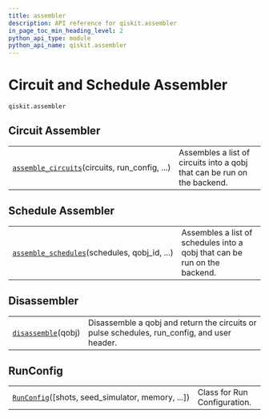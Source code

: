 ```yaml
---
title: assembler
description: API reference for qiskit.assembler
in_page_toc_min_heading_level: 2
python_api_type: module
python_api_name: qiskit.assembler
---
```


<span id="module-qiskit.assembler" />

<span id="qiskit-assembler" />

<span id="circuit-and-schedule-assembler-qiskit-assembler" />

# Circuit and Schedule Assembler

`qiskit.assembler`

## Circuit Assembler

|                                                                                                                            |                                                                          |
| -------------------------------------------------------------------------------------------------------------------------- | ------------------------------------------------------------------------ |
| [`assemble_circuits`](qiskit.assembler.assemble_circuits "qiskit.assembler.assemble_circuits")(circuits, run\_config, ...) | Assembles a list of circuits into a qobj that can be run on the backend. |

## Schedule Assembler

|                                                                                                                             |                                                                           |
| --------------------------------------------------------------------------------------------------------------------------- | ------------------------------------------------------------------------- |
| [`assemble_schedules`](qiskit.assembler.assemble_schedules "qiskit.assembler.assemble_schedules")(schedules, qobj\_id, ...) | Assembles a list of schedules into a qobj that can be run on the backend. |

## Disassembler

|                                                                                    |                                                                                              |
| ---------------------------------------------------------------------------------- | -------------------------------------------------------------------------------------------- |
| [`disassemble`](qiskit.assembler.disassemble "qiskit.assembler.disassemble")(qobj) | Disassemble a qobj and return the circuits or pulse schedules, run\_config, and user header. |

## RunConfig

|                                                                                                                |                              |
| -------------------------------------------------------------------------------------------------------------- | ---------------------------- |
| [`RunConfig`](qiskit.assembler.RunConfig "qiskit.assembler.RunConfig")(\[shots, seed\_simulator, memory, ...]) | Class for Run Configuration. |

